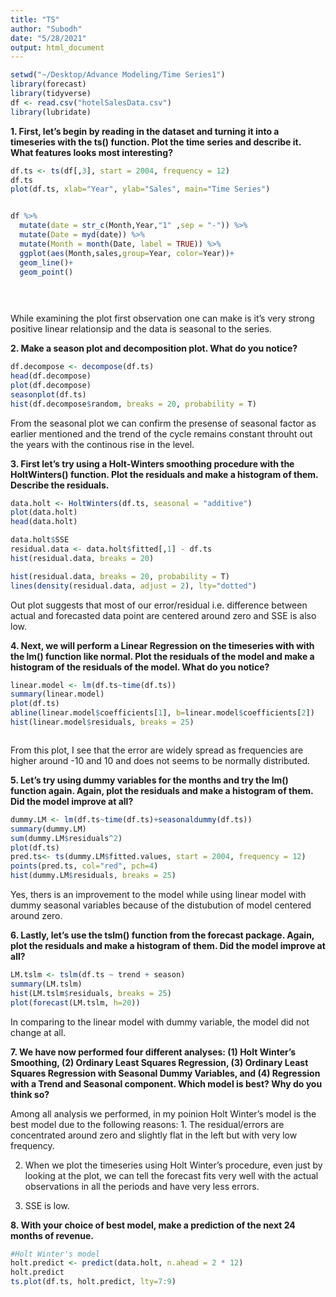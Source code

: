 ```yaml
---
title: "TS"
author: "Subodh"
date: "5/28/2021"
output: html_document
---
```


```r
setwd("~/Desktop/Advance Modeling/Time Series1")
library(forecast)
library(tidyverse)
df <- read.csv("hotelSalesData.csv")
library(lubridate)

```

**1.  First, let's begin by reading in the dataset and turning it into a timeseries with the ts() function. Plot the time series and describe it. What features looks most interesting? **

```r
df.ts <- ts(df[,3], start = 2004, frequency = 12)
df.ts
plot(df.ts, xlab="Year", ylab="Sales", main="Time Series")


df %>% 
  mutate(date = str_c(Month,Year,"1" ,sep = "-")) %>% 
  mutate(Date = myd(date)) %>% 
  mutate(Month = month(Date, label = TRUE)) %>% 
  ggplot(aes(Month,sales,group=Year, color=Year))+
  geom_line()+
  geom_point()

  
  
```

While examining the plot first observation one can make is it's very strong positive linear relationsip and the data is seasonal to the series.



**2.  Make a season plot and decomposition plot. What do you notice?**

```r
df.decompose <- decompose(df.ts)
head(df.decompose)
plot(df.decompose)
seasonplot(df.ts)
hist(df.decompose$random, breaks = 20, probability = T)

```
From the seasonal plot we can confirm the presense of seasonal factor as earlier mentioned
 and the trend of the cycle remains constant throuht out the years with the continous rise in the level.


**3.  First let's try using a Holt-Winters smoothing procedure with the HoltWinters() function. Plot the residuals and make a histogram of them. Describe the residuals. **

```r
data.holt <- HoltWinters(df.ts, seasonal = "additive")
plot(data.holt)
head(data.holt)
```

```r
data.holt$SSE
residual.data <- data.holt$fitted[,1] - df.ts
hist(residual.data, breaks = 20)

hist(residual.data, breaks = 20, probability = T)
lines(density(residual.data, adjust = 2), lty="dotted")
```
 Out plot suggests that most of our error/residual i.e. difference between actual and forecasted data point are centered around zero and SSE is also low.
 
**4.  Next, we will perform a Linear Regression on the timeseries with with the lm() function like normal. Plot the residuals of the model and make a histogram of the residuals of the model. What do you notice?**

```r
linear.model <- lm(df.ts~time(df.ts))
summary(linear.model)
plot(df.ts)
abline(linear.model$coefficients[1], b=linear.model$coefficients[2])
hist(linear.model$residuals, breaks = 25)



```
From this plot, I see that the error are widely spread as frequencies are higher around -10 and 10 and does not seems to be normally distributed.

**5.  Let's try using dummy variables for the months and try the lm() function again. Again, plot the residuals and make a histogram of them. Did the model improve at all?**

```r
dummy.LM <- lm(df.ts~time(df.ts)+seasonaldummy(df.ts))
summary(dummy.LM)
sum(dummy.LM$residuals^2)
plot(df.ts)
pred.ts<- ts(dummy.LM$fitted.values, start = 2004, frequency = 12)
points(pred.ts, col="red", pch=4)
hist(dummy.LM$residuals, breaks = 25)
```
Yes, thers is an improvement to the model while using linear model with dummy seasonal variables because of the distubution of model centered around zero.

**6.  Lastly, let's use the tslm() function from the forecast package. Again, plot the residuals and make a histogram of them. Did the model improve at all?**
```r
LM.tslm <- tslm(df.ts ~ trend + season)
summary(LM.tslm)
hist(LM.tslm$residuals, breaks = 25)
plot(forecast(LM.tslm, h=20))
```
 
 In comparing to the linear model with dummy variable, the model did not change at all.
 

**7.  We have now performed four different analyses: (1) Holt Winter's Smoothing, (2) Ordinary Least Squares Regression, (3) Ordinary Least Squares Regression with Seasonal Dummy Variables, and (4) Regression with a Trend and Seasonal component. Which model is best? Why do you think so?**


Among all analysis we performed, in my poinion Holt Winter's model is the best model due to the following reasons:
1. The residual/errors are concentrated around zero and slightly flat in the left but with very low frequency.

2. When we plot the timeseries using Holt Winter's procedure, even just by looking at the plot, we can tell the forecast fits very well with the actual observations in all the periods and have very less errors.

3. SSE is low.



**8.  With your choice of best model, make a prediction of the next 24 months of revenue.**

```r
#Holt Winter's model
holt.predict <- predict(data.holt, n.ahead = 2 * 12)
holt.predict
ts.plot(df.ts, holt.predict, lty=7:9)

```

